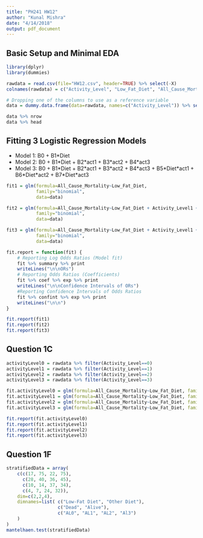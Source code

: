 ```yaml
---
title: "PH241 HW12"
author: "Kunal Mishra"
date: "4/14/2018"
output: pdf_document
---
```


## Basic Setup and Minimal EDA
```r
library(dplyr)
library(dummies)

rawdata = read.csv(file="HW12.csv", header=TRUE) %>% select(-X)
colnames(rawdata) = c("Activity_Level", "Low_Fat_Diet", "All_Cause_Mortality")

# Dropping one of the columns to use as a reference variable
data = dummy.data.frame(data=rawdata, names=c("Activity_Level")) %>% select(-Activity_Level0)

data %>% nrow
data %>% head 
```

## Fitting 3 Logistic Regression Models 

- Model 1: B0 + B1\*Diet
- Model 2: B0 + B1\*Diet + B2\*act1 + B3\*act2 + B4\*act3
- Model 3: B0 + B1\*Diet + B2\*act1 + B3\*act2 + B4\*act3 + B5\*Diet\*act1 + B6\*Diet\*act2 + B7\*Diet\*act3
```r
fit1 = glm(formula=All_Cause_Mortality~Low_Fat_Diet, 
           family="binomial", 
           data=data)

fit2 = glm(formula=All_Cause_Mortality~Low_Fat_Diet + Activity_Level1 + Activity_Level2 + Activity_Level3, 
           family="binomial", 
           data=data)

fit3 = glm(formula=All_Cause_Mortality~Low_Fat_Diet + Activity_Level1 + Activity_Level2 + Activity_Level3 + Low_Fat_Diet*Activity_Level1 + Low_Fat_Diet*Activity_Level2 + Low_Fat_Diet*Activity_Level3,
           family="binomial",
           data=data)

fit.report = function(fit) {
    # Reporting Log Odds Ratios (Model fit)
    fit %>% summary %>% print
    writeLines("\n\nORs")
    # Reporting Odds Ratios (Coefficients)
    fit %>% coef %>% exp %>% print
    writeLines("\n\nConfidence Intervals of ORs")
    #Reporting Confidence Intervals of Odds Ratios
    fit %>% confint %>% exp %>% print
    writeLines("\n\n")
}

fit.report(fit1)
fit.report(fit2)
fit.report(fit3)
```

## Question 1C
```r
activityLevel0 = rawdata %>% filter(Activity_Level==0)
activityLevel1 = rawdata %>% filter(Activity_Level==1)
activityLevel2 = rawdata %>% filter(Activity_Level==2)
activityLevel3 = rawdata %>% filter(Activity_Level==3)

fit.activityLevel0 = glm(formula=All_Cause_Mortality~Low_Fat_Diet, family="binomial", data=activityLevel0)
fit.activityLevel1 = glm(formula=All_Cause_Mortality~Low_Fat_Diet, family="binomial", data=activityLevel1)
fit.activityLevel2 = glm(formula=All_Cause_Mortality~Low_Fat_Diet, family="binomial", data=activityLevel2)
fit.activityLevel3 = glm(formula=All_Cause_Mortality~Low_Fat_Diet, family="binomial", data=activityLevel3)

fit.report(fit.activityLevel0)
fit.report(fit.activityLevel1)
fit.report(fit.activityLevel2)
fit.report(fit.activityLevel3)
```

## Question 1F
```r
stratifiedData = array(
    c(c(17, 75, 22, 75),
      c(28, 40, 36, 45),
      c(10, 14, 37, 34),
      c(4, 7, 24, 32)),
    dim=c(2,2,4),
    dimnames=list( c("Low-Fat Diet", "Other Diet"),
                   c("Dead", "Alive"),
                   c("AL0", "AL1", "AL2", "Al3")
    )
)
mantelhaen.test(stratifiedData)
```

